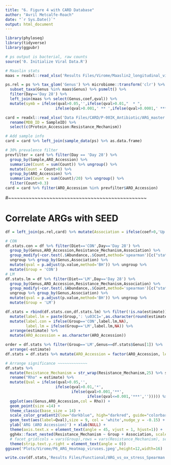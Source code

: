 ```yaml
---
title: "6. Figure 4 with CARD Database"
author: "Avril Metcalfe-Roach"
date: "`r Sys.Date()`"
output: html_document
---
```


```r
library(phyloseq)
library(tidyverse)
library(ggpubr)
```

```r
# ps output is bacterial, raw counts
source('0. Initialize Viral Data.R')
```

```r
# Maaslin stats
maas = readxl::read_xlsx('Results Files/Virome/Maaslin2_longitudinal_viruses.xlsx',sheet='Genus') %>% filter(qval<0.01)

ps.rel = ps %>% tax_glom('Genus') %>% microbiome::transform('clr') %>% 
  subset_taxa(Genus %in% maas$Genus) %>% psmelt() %>% 
  filter(Day=='Day 28') %>% 
  left_join(maas %>% select(Genus,coef,qval)) %>% 
  mutate(symb = ifelse(qval>0.05,'',ifelse(qval>0.01,"  * ",
                      ifelse(qval>0.001,' ** ',ifelse(qval>0.0001,' ***','****')))))
```

```r
card = readxl::read_xlsx('Data Files/CARD/P-00IK_Antibiotic/ARG_master.xlsx') %>% 
  rename(MDB_ID = SampleID) %>% 
  select(c(Protein_Accession:Resistance_Mechanism))

# Add sample info
card = card %>% left_join(sample_data(ps) %>% as.data.frame)

# 30% prevalence filter
prevfilter = card %>% filter(Day == 'Day 28') %>% 
  group_by(Sample,ARO_Accession) %>% 
  summarize(Count = sum(Count)) %>% ungroup() %>% 
  mutate(Count = Count>0) %>% 
  group_by(ARO_Accession) %>% 
  summarize(Count = sum(Count)/20) %>% ungroup() %>% 
  filter(Count>0.3)
card = card %>% filter(ARO_Accession %in% prevfilter$ARO_Accession)
```

#~~~~~~~~~~~~~~~~~~~~~~~~~~~~~~~~~~~~~~~~~~~~~~~

# Correlate ARGs with SEED

```r
df = left_join(ps.rel,card) %>% mutate(Association = ifelse(coef>0,'Up','Down'))
```

```r
# CON
df.stats.con = df %>% filter(Diet=='CON',Day=='Day 28') %>% 
  group_by(Genus,ARO_Accession,Resistance_Mechanism,Association) %>% 
  group_modify(~cor.test(.$Abundance,.$Count,method='spearman')[c("statistic","p.value","estimate")] %>% as.data.frame()) %>% 
  ungroup %>% group_by(Genus,Association) %>% 
  mutate(qval = p.adjust(p.value,method='BH')) %>% ungroup %>% 
  mutate(Group = 'CON')
# LM
df.stats.lm = df %>% filter(Diet=='LM',Day=='Day 28') %>% 
  group_by(Genus,ARO_Accession,Resistance_Mechanism,Association) %>% 
  group_modify(~cor.test(.$Abundance,.$Count,method='spearman')[c("statistic","p.value","estimate")] %>% as.data.frame()) %>% 
  ungroup %>% group_by(Genus,Association) %>% 
  mutate(qval = p.adjust(p.value,method='BH')) %>% ungroup %>% 
  mutate(Group = 'LM')

df.stats = rbind(df.stats.con,df.stats.lm) %>% filter(!is.na(estimate)) %>% 
  mutate(label.lm = paste(Group,': \u03C1=',as.character(round(estimate,2)),', q=',signif(qval,2),sep='')) %>%
  mutate(label.con = ifelse(Group=='CON',label.lm,NA),
         label.lm = ifelse(Group=='LM',label.lm,NA)) %>% 
  arrange(estimate) %>% 
  mutate(ARO_Accession = as.character(ARO_Accession))

order = df.stats %>% filter(Group=='LM',Genus==df.stats$Genus[1]) %>% 
  arrange(-estimate)
df.stats = df.stats %>% mutate(ARO_Accession = factor(ARO_Accession, levels = order$ARO_Accession))

# Arrange significance ~~~~~~~~~~~~~
df.stats %>% 
  mutate(Resistance_Mechanism = str_wrap(Resistance_Mechanism,25) %>% str_to_title) %>% 
  rename("Rho" = estimate) %>% 
  mutate(Qval = ifelse(qval>0.05,'',
                      ifelse(qval>0.01,'*',
                             ifelse(qval>0.001,'**',
                                    ifelse(qval<=0.001,'***',''))))) %>% 
  ggplot(aes(Genus,ARO_Accession,col = Rho)) +
  geom_point(size =14) +
  theme_classic(base_size = 14) +
  scale_color_gradient2(low="darkblue", high="darkred", guide="colorbar") +
  geom_text(aes(label=Qval),size = 9, col = 'white',nudge_y = -0.15) +
  ylab('ARG (ARO Accession)') + xlab(NULL) +
  theme(axis.text.x = element_text(angle = 45, vjust = 1, hjust=1)) +
  ggh4x::facet_nested(Resistance_Mechanism ~ Group + Association, scales = 'free', space = 'free') +
  # facet_grid(cols = vars(Group),rows = vars(Resistance_Mechanism), scales = 'free',space = 'free') +
  theme(strip.text.y.right = element_text(angle = 0))
ggsave('Plots/Virome/P6_ARG_Heatmap_viruses.jpeg',height=12,width=16)
```

```r
write.csv(df.stats,'Results Files/Functional/ARG_vs_ox_stress_Spearman.csv',row.names = F)
```

